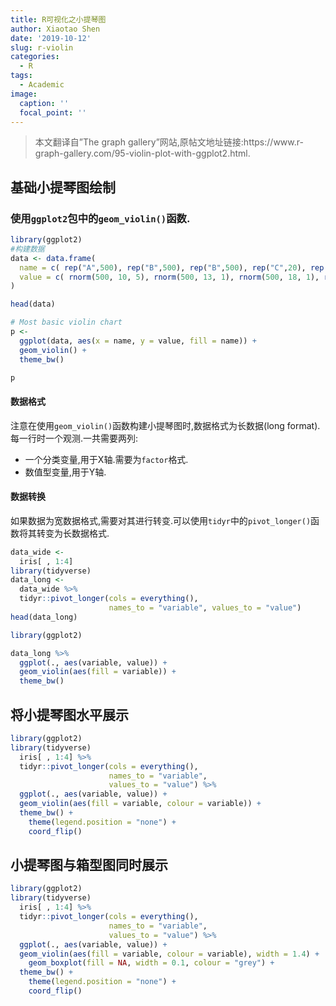 ```yaml
---
title: R可视化之小提琴图
author: Xiaotao Shen
date: '2019-10-12'
slug: r-violin
categories:
  - R
tags:
  - Academic
image:
  caption: ''
  focal_point: ''
---
```


> 本文翻译自"The graph gallery"网站,原帖文地址链接:https://www.r-graph-gallery.com/95-violin-plot-with-ggplot2.html.

## 基础小提琴图绘制

### 使用`ggplot2`包中的`geom_violin()`函数.

```r
library(ggplot2)
#构建数据
data <- data.frame(
  name = c( rep("A",500), rep("B",500), rep("B",500), rep("C",20), rep('D', 100)),
  value = c( rnorm(500, 10, 5), rnorm(500, 13, 1), rnorm(500, 18, 1), rnorm(20, 25, 4), rnorm(100, 12, 1) )
)

head(data)

# Most basic violin chart
p <- 
  ggplot(data, aes(x = name, y = value, fill = name)) + 
  geom_violin() +
  theme_bw()

p
```

#### 数据格式

注意在使用`geom_violin()`函数构建小提琴图时,数据格式为长数据(long format).每一行时一个观测.一共需要两列:

* 一个分类变量,用于X轴.需要为`factor`格式.   
* 数值型变量,用于Y轴.

#### 数据转换

如果数据为宽数据格式,需要对其进行转变.可以使用`tidyr`中的`pivot_longer()`函数将其转变为长数据格式.

```r
data_wide <- 
  iris[ , 1:4]
library(tidyverse)
data_long <- 
  data_wide %>% 
  tidyr::pivot_longer(cols = everything(), 
                      names_to = "variable", values_to = "value")
head(data_long)

library(ggplot2)

data_long %>% 
  ggplot(., aes(variable, value)) +
  geom_violin(aes(fill = variable)) +
  theme_bw()

```


## 将小提琴图水平展示

```r
library(ggplot2)
library(tidyverse)
  iris[ , 1:4] %>% 
  tidyr::pivot_longer(cols = everything(), 
                      names_to = "variable",
                      values_to = "value") %>% 
  ggplot(., aes(variable, value)) +
  geom_violin(aes(fill = variable, colour = variable)) +
  theme_bw() +
    theme(legend.position = "none") +
    coord_flip()
```

## 小提琴图与箱型图同时展示

```r
library(ggplot2)
library(tidyverse)
  iris[ , 1:4] %>% 
  tidyr::pivot_longer(cols = everything(), 
                      names_to = "variable",
                      values_to = "value") %>% 
  ggplot(., aes(variable, value)) +
  geom_violin(aes(fill = variable, colour = variable), width = 1.4) +
    geom_boxplot(fill = NA, width = 0.1, colour = "grey") +
  theme_bw() +
    theme(legend.position = "none") +
    coord_flip()
```

